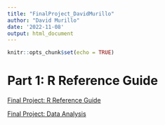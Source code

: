 ---
title: "FinalProject_DavidMurillo"
author: "David Murillo"
date: '2022-11-08'
output: html_document
---

```{r setup, include=FALSE}
knitr::opts_chunk$set(echo = TRUE)
```

# Part 1: R Reference Guide

[Final Project: R Reference Guide](final_R_reference.html)

[Final Project: Data Analysis](Part_2_Data_Analysis.html)

